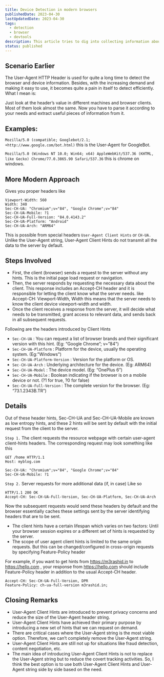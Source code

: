 ```yaml
---
title: Device Detection in modern browsers
publishedDate: 2023-04-30
lastUpdatedDate: 2023-04-30
tags:
  - detection
  - browser
  - devtools
description: This article tries to dig into collecting information about the user's current system architecture (OS), browser, window dimensions etc.
status: published
---
```


## Scenario Earlier

The User-Agent HTTP Header is used for quite a long time to detect the browser and device information. Besides, with the increasing demand and making it easy to use, it becomes quite a pain in itself to detect efficiently. What I mean is:

Just look at the header’s value in different machines and browser clients. Most of them look almost the same. Now you have to parse it according to your needs and extract useful pieces of information from it.

## Examples:

`Mozilla/5.0 (compatible; Googlebot/2.1; +http://www.google.com/bot.html)` this is the User-Agent for GoogleBot.

`Mozilla/5.0 (Windows NT 10.0; Win64; x64) AppleWebKit/537.36 (KHTML, like Gecko) Chrome/77.0.3865.90 Safari/537.36` this is chrome on windows.

## More Modern Approach

Gives you proper headers like

```http
Viewport-Width: 560
Width: 340
Sec-CH-UA: "Chromium";v="84", "Google Chrome";v="84"
Sec-CH-UA-Mobile: ?1
Sec-CH-UA-Full-Version: "84.0.4143.2"
Sec-CH-UA-Platform: "Android"
Sec-CH-UA-Arch: "ARM64"
```

This is possible from special headers `User-Agent Client Hints` or `CH-UA.` Unlike the User-Agent string, User-Agent Client Hints do not transmit all the data to the server by default.

## Steps Involved

- First, the client (browser) sends a request to the server without any hints. This is the initial page load request or navigation.
- Then, the server responds by requesting the necessary data about the client. This response includes an Accept-CH header and it is responsible for letting the client know what the server needs. like Accept-CH: Viewport-Width, Width this means that the server needs to know the client device viewport-width and width.
- Once the client receives a response from the server, it will decide what needs to be transmitted, grant access to relevant data, and sends back in all subsequent requests.

Following are the headers introduced by Client Hints

- `Sec-CH-UA` : You can request a list of browser brands and their significant version with this hint. (Eg: “Google Chrome”; v=”84")
- `Sec-CH-UA-Platform` : Platform for the device, usually the operating system. (Eg:"Windows")
- `Sec-CH-UA-Platform-Version` : Version for the platform or OS.
- `Sec-CH-UA-Arch` : Underlying architecture for the device. (Eg: ARM64)
- `Sec-CH-UA-Model` : The device model. (Eg: “OnePlus 6”)
- `Sec-CH-UA-Mobile` : Boolean indicating if the browser is on a mobile device or not. (?1 for true, ?0 for false)
- `Sec-CH-UA-Full-Version` : The complete version for the browser. (Eg: “73.1.2343B.TR”)

## Details

Out of these header hints, Sec-CH-UA and Sec-CH-UA-Mobile are known as low entropy hints, and these 2 hints will be sent by default with the initial request from the client to the server.

`Step 1.` The client requests the resource webpage with certain user-agent client-hints headers. The corresponding request may look something like this

```http
GET /home HTTP/1.1
Host: myblog.com

Sec-CH-UA: "Chromium";v="84", "Google Chrome";v="84"
Sec-CH-UA-Mobile: ?1
```

`Step 2.` Server requests for more additional data (if, in case) Like so

```http
HTTP/1.1 200 OK
Accept-CH: Sec-CH-UA-Full-Version, Sec-CH-UA-Platform, Sec-CH-UA-Arch
```

Now the subsequent requests would send these headers by default and the browser essentially caches these settings sent by the server identifying headers that are to be sent.

- The client hints have a certain lifespan which varies on two factors: Until your browser session expires or a different set of hints is requested by the server.
- The scope of user agent client hints is limited to the same origin requests. But this can be changed/configured in cross-origin requests by specifying Feature-Policy header

For example, if you want to get hints from https://m3rashid.in to https://hello.com , your response from https://hello.com should include Feature-Policy header in addition to the usual Accept-CH header.

```http
Accept-CH: Sec-CH-UA-Full-Version, DPR
Feature-Policy: ch-ua-full-version m3rashid.in;
```

## Closing Remarks

- User-Agent Client Hints are introduced to prevent privacy concerns and reduce the size of the User-Agent header string.
- User-Agent Client Hints have achieved their primary purpose by introducing a new set of hints that we can request on demand.
- There are critical cases where the User-Agent string is the most viable option. Therefore, we can’t completely remove the User-Agent string.
- User-Agent Client Hints are still not up for situations like fraud detection, content negotiation, etc.
- The main idea of introducing User-Agent Client Hints is not to replace the User-Agent string but to reduce the covert tracking activities. So, I think the best option is to use both User-Agent Client Hints and User-Agent string side by side based on the need.
